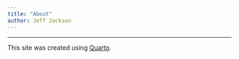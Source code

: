 ```yaml
---
title: "About"
author: Jeff Jackson
---
```


------------------------------------------------------------------------

This site was created using [Quarto](https://quarto.org/).
